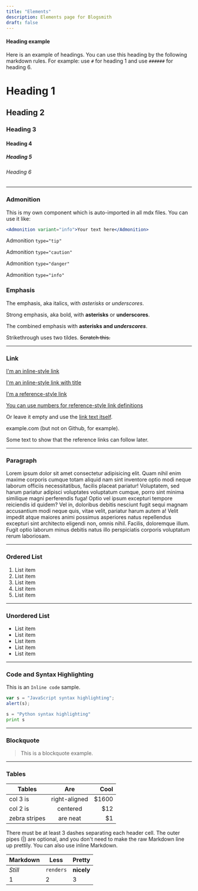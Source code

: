 ```yaml
---
title: "Elements"
description: Elements page for Blogsmith
draft: false
---
```


#### Heading example

Here is an example of headings. You can use this heading by the following markdown rules. For example: use `#` for heading 1 and use `######` for heading 6.

# Heading 1

## Heading 2

### Heading 3

#### Heading 4

##### Heading 5

###### Heading 6

---

### Admonition

This is my own component which is auto-imported in all mdx files. You can use it like:

```jsx
<Admonition variant="info">Your text here</Admonition>
```

<Admonition variant="tip">Admonition `type="tip"`</Admonition>

<Admonition variant="caution">Admonition `type="caution"`</Admonition>

<Admonition variant="danger">Admonition `type="danger"`</Admonition>

<Admonition variant="info">Admonition `type="info"`</Admonition>

### Emphasis

The emphasis, aka italics, with _asterisks_ or _underscores_.

Strong emphasis, aka bold, with **asterisks** or **underscores**.

The combined emphasis with **asterisks and _underscores_**.

Strikethrough uses two tildes. ~~Scratch this.~~

---

### Link

[I'm an inline-style link](https://www.google.com)

[I'm an inline-style link with title](https://www.google.com "Google's Homepage")

[I'm a reference-style link][arbitrary case-insensitive reference text]

[You can use numbers for reference-style link definitions][1]

Or leave it empty and use the [link text itself].

example.com (but not on Github, for example).

Some text to show that the reference links can follow later.

[arbitrary case-insensitive reference text]: https://www.vermeulen.photography
[1]: https://vermeulen.photography
[link text itself]: https://www.vermeulen.photography

---

### Paragraph

Lorem ipsum dolor sit amet consectetur adipisicing elit. Quam nihil enim maxime corporis cumque totam aliquid nam sint inventore optio modi neque laborum officiis necessitatibus, facilis placeat pariatur! Voluptatem, sed harum pariatur adipisci voluptates voluptatum cumque, porro sint minima similique magni perferendis fuga! Optio vel ipsum excepturi tempore reiciendis id quidem? Vel in, doloribus debitis nesciunt fugit sequi magnam accusantium modi neque quis, vitae velit, pariatur harum autem a! Velit impedit atque maiores animi possimus asperiores natus repellendus excepturi sint architecto eligendi non, omnis nihil. Facilis, doloremque illum. Fugit optio laborum minus debitis natus illo perspiciatis corporis voluptatum rerum laboriosam.

---

### Ordered List

1. List item
2. List item
3. List item
4. List item
5. List item

---

### Unordered List

- List item
- List item
- List item
- List item
- List item

---

### Code and Syntax Highlighting

This is an `Inline code` sample.

```javascript
var s = "JavaScript syntax highlighting";
alert(s);
```

```python
s = "Python syntax highlighting"
print s
```

---

### Blockquote

> This is a blockquote example.

---

### Tables

| Tables        |      Are      |  Cool |
| ------------- | :-----------: | ----: |
| col 3 is      | right-aligned | $1600 |
| col 2 is      |   centered    |   $12 |
| zebra stripes |   are neat    |    $1 |

There must be at least 3 dashes separating each header cell.
The outer pipes (|) are optional, and you don't need to make the
raw Markdown line up prettily. You can also use inline Markdown.

| Markdown | Less      | Pretty     |
| -------- | --------- | ---------- |
| _Still_  | `renders` | **nicely** |
| 1        | 2         | 3          |
